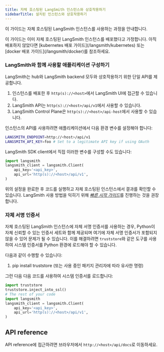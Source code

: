 ```yaml
---
title: 자체 호스팅된 LangSmith 인스턴스와 상호작용하기
sidebarTitle: 설치된 인스턴스와 상호작용하기
---
```


이 가이드는 자체 호스팅된 LangSmith 인스턴스를 사용하는 과정을 안내합니다.

<Info>
이 가이드는 이미 자체 호스팅된 LangSmith 인스턴스를 배포했다고 가정합니다. 아직 배포하지 않았다면 [kubernetes 배포 가이드](/langsmith/kubernetes) 또는 [docker 배포 가이드](/langsmith/docker)를 참조하세요.
</Info>

### LangSmith와 함께 사용할 애플리케이션 구성하기

LangSmith는 hub와 LangSmith backend 모두와 상호작용하기 위한 단일 API를 제공합니다.

1. 인스턴스를 배포한 후 `http(s)://<host>`에서 LangSmith UI에 접근할 수 있습니다.
2. LangSmith API는 `http(s)://<host>/api/v1`에서 사용할 수 있습니다.
3. LangSmith Control Plane은 `http(s)://<host>/api-host`에서 사용할 수 있습니다.

인스턴스의 API를 사용하려면 애플리케이션에서 다음 환경 변수를 설정해야 합니다:

```bash
LANGSMITH_ENDPOINT=http://<host>/api/v1
LANGSMITH_API_KEY=foo # Set to a legitimate API key if using OAuth
```

LangSmith SDK client에서 직접 이러한 변수를 구성할 수도 있습니다:

```python
import langsmith
langsmith_client = langsmith.Client(
    api_key='<api_key>',
    api_url='http(s)://<host>/api/v1',
)
```

위의 설정을 완료한 후 코드를 실행하고 자체 호스팅된 인스턴스에서 결과를 확인할 수 있습니다. LangSmith 사용 방법을 익히기 위해 [*빠른 시작 가이드*](https://docs.smith.langchain.com/#quick-start)를 진행하는 것을 권장합니다.

### 자체 서명 인증서

자체 호스팅된 LangSmith 인스턴스에 자체 서명 인증서를 사용하는 경우, Python이 자체 신뢰할 수 있는 인증서 세트와 함께 제공되며 여기에 자체 서명 인증서가 포함되지 않을 수 있어 문제가 될 수 있습니다. 이를 해결하려면 `truststore`와 같은 도구를 사용하여 시스템 인증서를 Python 환경에 로드해야 할 수 있습니다.

다음과 같이 수행할 수 있습니다:

1. pip install truststore (또는 사용 중인 패키지 관리자에 따라 유사한 명령)

그런 다음 다음 코드를 사용하여 시스템 인증서를 로드합니다:

```python
import truststore
truststore.inject_into_ssl()
# The rest of your code
import langsmith
langsmith_client = langsmith.Client(
    api_key='<api_key>',
    api_url='http(s)://<host>/api/v1',
)
```

## API reference

API reference에 접근하려면 브라우저에서 `http://<host>/api/docs`로 이동하세요.
